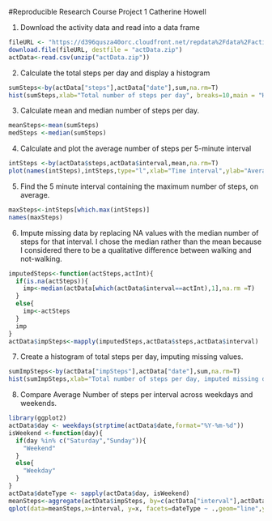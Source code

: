 #Reproducible Research Course Project 1
Catherine Howell

1. Download the activity data and read into a data frame
```{r}
fileURL <- "https://d396qusza40orc.cloudfront.net/repdata%2Fdata%2Factivity.zip"
download.file(fileURL, destfile = "actData.zip")
actData<-read.csv(unzip("actData.zip"))
```

2. Calculate the total steps per day and display a histogram
```{r}
sumSteps<-by(actData["steps"],actData["date"],sum,na.rm=T)
hist(sumSteps,xlab="Total number of steps per day", breaks=10,main = "Histogram of Total Steps Per Day")
```

3. Calculate mean and median number of steps per day.
```{r}
meanSteps<-mean(sumSteps)
medSteps <-median(sumSteps)
```

4. Calculate and plot the average number of steps per 5-minute interval
```{r}
intSteps <-by(actData$steps,actData$interval,mean,na.rm=T)
plot(names(intSteps),intSteps,type="l",xlab="Time interval",ylab="Average number of steps per interval", main="Average Steps Per 5-Minute Interval")
```

5. Find the 5 minute interval containing the maximum number of steps, on average.
```{r}
maxSteps<-intSteps[which.max(intSteps)]
names(maxSteps)
```

6. Impute missing data by replacing NA values with the median number of steps for that interval.
I chose the median rather than the mean because I considered there to be a qualitative difference between walking and not-walking.

```{r}
imputedSteps<-function(actSteps,actInt){
  if(is.na(actSteps)){
    imp<-median(actData[which(actData$interval==actInt),1],na.rm =T)
  }
  else{
    imp<-actSteps
  }
  imp
}
actData$impSteps<-mapply(imputedSteps,actData$steps,actData$interval)
```

7. Create a histogram of total steps per day, imputing missing values.
```{r}
sumImpSteps<-by(actData["impSteps"],actData["date"],sum,na.rm=T)
hist(sumImpSteps,xlab="Total number of steps per day, imputed missing data", breaks=10, main="Histogram of Total Steps Per Day, with Imputed Data", sub="By Median Number of Steps By Interval")
```

8. Compare Average Number of steps per interval across weekdays and weekends.
```{r}
library(ggplot2)
actData$day <- weekdays(strptime(actData$date,format="%Y-%m-%d"))
isWeekend <-function(day){
  if(day %in% c("Saturday","Sunday")){
    "Weekend"
  }
  else{
    "Weekday"
  }
}
actData$dateType <- sapply(actData$day, isWeekend)
meanSteps<-aggregate(actData$impSteps, by=c(actData["interval"],actData["dateType"]),FUN=mean)
qplot(data=meanSteps,x=interval, y=x, facets=dateType ~ .,geom="line",ylab = "Mean Number of Steps", main="Average Steps per Interval, Weekend vs. Weekday")
```